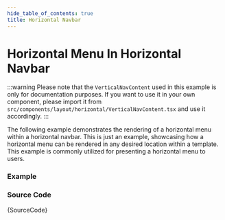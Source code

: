 ```yaml
---
hide_table_of_contents: true
title: Horizontal Navbar
---
```



# Horizontal Menu In Horizontal Navbar

:::warning
Please note that the `VerticalNavContent` used in this example is only for documentation purposes. If you want to use it in your own component, please import it from `src/components/layout/horizontal/VerticalNavContent.tsx` and use it accordingly.
:::

The following example demonstrates the rendering of a horizontal menu within a horizontal navbar. This is just an example, showcasing how a horizontal menu can be rendered in any desired location within a template. This example is commonly utilized for presenting a horizontal menu to users.

### Example

<IframeWindow url='http://localhost:3000/en/menu-examples/horizontal-menu/menu-position/horizontal-navbar' />

### Source Code

<TsToJsCodeSnippet>{SourceCode}</TsToJsCodeSnippet>
